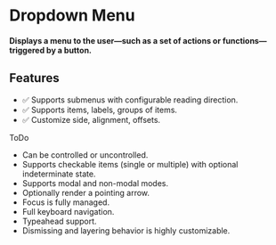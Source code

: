 
<Meta title='Primitives/Dropdown Menu [In progress]' />

# Dropdown Menu

#### Displays a menu to the user—such as a set of actions or functions—triggered by a button.

<Canvas sourceState='hidden' of={DropdownStories.Default} height="300px" />

## Features

* ✅ Supports submenus with configurable reading direction.
* ✅ Supports items, labels, groups of items.
* ✅ Customize side, alignment, offsets.

ToDo

* Can be controlled or uncontrolled.
* Supports checkable items (single or multiple) with optional indeterminate state.
* Supports modal and non-modal modes.
* Optionally render a pointing arrow.
* Focus is fully managed.
* Full keyboard navigation.
* Typeahead support.
* Dismissing and layering behavior is highly customizable.



